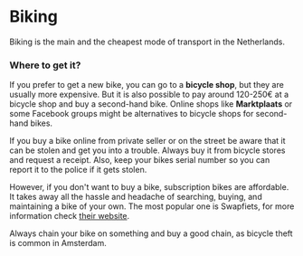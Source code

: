 
# Biking
Biking is the main and the cheapest mode of transport in the Netherlands.

### Where to get it?
If you prefer to get a new bike, you can go to a **bicycle shop**, but they are usually more expensive. But it is also possible to pay around 120-250€ at a bicycle shop and buy a second-hand bike. Online shops like **Marktplaats** or some Facebook groups might be alternatives to bicycle shops for second-hand bikes.

<Callout>
    If you buy a bike online from private seller or on the street be aware that it can be stolen and get you into a trouble. Always buy it from bicycle stores and request a receipt. Also, keep your bikes serial number so you can report it to the police if it gets stolen.
</Callout>

However, if you don't want to buy a bike, subscription bikes are affordable. It takes away all the hassle and headache of searching, buying, and maintaining a bike of your own. The most popular one is Swapfiets, for more information check [their website](https://swapfiets.nl/en-NL).

<Callout warning>
    Always chain your bike on something and buy a good chain, as bicycle theft is common in Amsterdam.
</Callout>

<Youtube id="igtKd3BNrgs" />
